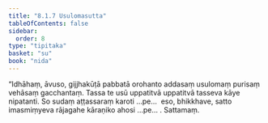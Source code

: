 ```yaml
---
title: "8.1.7 Usulomasutta"
tableOfContents: false
sidebar:
  order: 8
type: "tipitaka"
basket: "su"
book: "nida"
---
```



<DynamicBreadcrumb />

<Division number="208" book="nida" bookNo="12" page="448">

<Paragraph number="1173" book="nida">
“Idhāhaṃ, āvuso, gijjhakūṭā pabbatā orohanto addasaṃ usulomaṃ purisaṃ vehāsaṃ gacchantaṃ. Tassa te usū uppatitvā uppatitvā tasseva kāye nipatanti. So sudaṃ aṭṭassaraṃ karoti …pe…  eso, bhikkhave, satto imasmiṃyeva rājagahe kāraṇiko ahosi …pe… .

</Paragraph>
</Division>

<Paragraph number="1174" type="center" book="nida">
Sattamaṃ.
</Paragraph>
